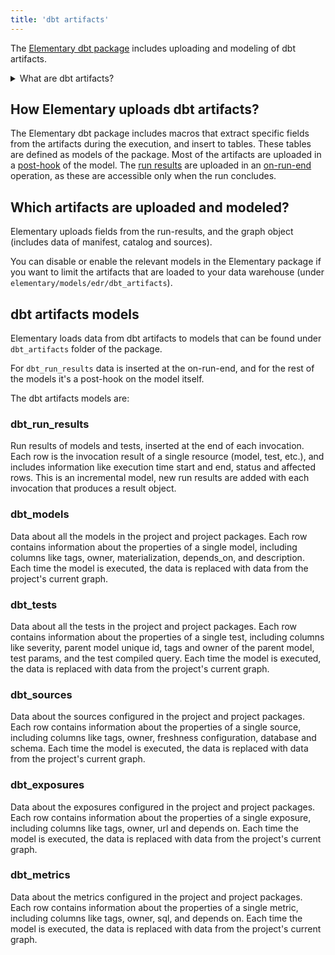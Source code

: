 ```yaml
---
title: 'dbt artifacts'
---
```


The [Elementary dbt package](/quickstart-data-monitoring#install-the-dbt-package) includes uploading and modeling of dbt artifacts.

<details className="-mt-0 mb-6 rounded-xl border px-6 py-3 prose prose-slate open:pb-5 dark:prose-dark dark:border-slate-800">
  <summary className="font-medium cursor-default select-none text-slate-900 dark:text-slate-200">What are dbt artifacts?</summary>

Each dbt invocation generates artifacts, with details about the project resources, configuration and execution. Most are in json format. The artifacts are practically the metadata and logs of the dbt project.   

</details>

## How Elementary uploads dbt artifacts?

The Elementary dbt package includes macros that extract specific fields from the artifacts during the execution, and insert to tables. These tables are defined as models of the package. 
Most of the artifacts are uploaded in a [post-hook](https://docs.getdbt.com/reference/resource-configs/pre-hook-post-hook) of the model. 
The [run results](https://docs.getdbt.com/reference/artifacts/run-results-json) are uploaded in an [on-run-end](https://docs.getdbt.com/reference/project-configs/on-run-start-on-run-end) operation, as these are accessible only when the run concludes.  

## Which artifacts are uploaded and modeled?
Elementary uploads fields from the run-results, and the graph object (includes data of manifest, catalog and sources).

You can disable or enable the relevant models in the Elementary package if you want to limit the artifacts that are loaded to your data warehouse (under `elementary/models/edr/dbt_artifacts`).

## dbt artifacts models
Elementary loads data from dbt artifacts to models that can be found under `dbt_artifacts` folder of the package.

For `dbt_run_results` data is inserted at the on-run-end, and for the rest of the models it's a post-hook on the model itself.

The dbt artifacts models are:

### dbt_run_results

Run results of models and tests, inserted at the end of each invocation. Each row is the invocation result of a single resource (model, test, etc.), and includes information like execution time start and end, status and affected rows. 
This is an incremental model, new run results are added with each invocation that produces a result object.  

### dbt_models

Data about all the models in the project and project packages. Each row contains information about the properties of a single model, including columns like tags, owner, materialization, depends_on, and description. 
Each time the model is executed, the data is replaced with data from the project's current graph.

### dbt_tests

Data about all the tests in the project and project packages. Each row contains information about the properties of a single test, including columns like severity, parent model unique id, tags and owner of the parent model, test params, and the test compiled query.
Each time the model is executed, the data is replaced with data from the project's current graph.
### dbt_sources
Data about the sources configured in the project and project packages. Each row contains information about the properties of a single source, including columns like tags, owner, freshness configuration, database and schema.
Each time the model is executed, the data is replaced with data from the project's current graph.

### dbt_exposures
Data about the exposures configured in the project and project packages. Each row contains information about the properties of a single exposure, including columns like tags, owner, url and depends on.
Each time the model is executed, the data is replaced with data from the project's current graph.

### dbt_metrics
Data about the metrics configured in the project and project packages. Each row contains information about the properties of a single metric, including columns like tags, owner, sql, and depends on.
Each time the model is executed, the data is replaced with data from the project's current graph.